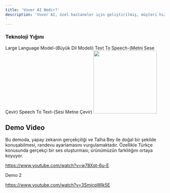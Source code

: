 ```yaml
---
title: 'Vover AI Nedir?'
description: 'Vover AI, özel hastaneler için geliştirilmiş, müşteri hizmetleri alanında gerçek insan gibi konuşabilen bir sesli yapay zekadır.
'
---
```




### Teknoloji Yığını

<AccordionGroup>
  <Accordion icon="microchip" title="LLM">
  Large Language Model-(Büyük Dil Modeli)
  </Accordion>
  <Accordion icon="microphone" title="TTS">
   Text To Speech-(Metni Sese Çevir)
  </Accordion>

  <Accordion icon="play" title="STT">
 Speech To Text-(Sesi Metne Çevir)
  </Accordion>
</AccordionGroup>


<img height="200" src="/images/checks-passed.png" />


## Demo Video

 Bu demoda, yapay zekanın gerçekçiliği ve Talha Bey ile doğal bir şekilde konuşabilmesi, randevu ayarlamasını vurgulamaktadır. Özellikle Türkçe konusunda gerçekçi bir ses oluşturması, ürünümüzün farklılığını ortaya koyuyor.

https://www.youtube.com/watch?v=w78Xqt-6u-E

Demo 2 

https://www.youtube.com/watch?v=3SmicpWlk5E







